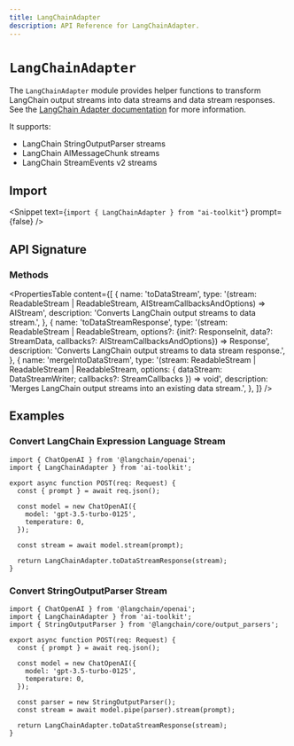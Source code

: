 ```yaml
---
title: LangChainAdapter
description: API Reference for LangChainAdapter.
---
```


# `LangChainAdapter`

The `LangChainAdapter` module provides helper functions to transform LangChain output streams into data streams and data stream responses.
See the [LangChain Adapter documentation](/providers/adapters/langchain) for more information.

It supports:

- LangChain StringOutputParser streams
- LangChain AIMessageChunk streams
- LangChain StreamEvents v2 streams

## Import

<Snippet
  text={`import { LangChainAdapter } from "ai-toolkit"`}
  prompt={false}
/>

## API Signature

### Methods

<PropertiesTable
  content={[
    {
      name: 'toDataStream',
      type: '(stream: ReadableStream<LangChainAIMessageChunk> | ReadableStream<string>, AIStreamCallbacksAndOptions) => AIStream',
      description: 'Converts LangChain output streams to data stream.',
    },
    {
      name: 'toDataStreamResponse',
      type: '(stream: ReadableStream<LangChainAIMessageChunk> | ReadableStream<string>, options?: {init?: ResponseInit, data?: StreamData, callbacks?: AIStreamCallbacksAndOptions}) => Response',
      description: 'Converts LangChain output streams to data stream response.',
    },
    {
      name: 'mergeIntoDataStream',
      type: '(stream: ReadableStream<LangChainStreamEvent> | ReadableStream<LangChainAIMessageChunk> | ReadableStream<string>, options: { dataStream: DataStreamWriter; callbacks?: StreamCallbacks }) => void',
      description:
        'Merges LangChain output streams into an existing data stream.',
    },
  ]}
/>

## Examples

### Convert LangChain Expression Language Stream

```tsx filename="app/api/completion/route.ts" highlight={"14"}
import { ChatOpenAI } from '@langchain/openai';
import { LangChainAdapter } from 'ai-toolkit';

export async function POST(req: Request) {
  const { prompt } = await req.json();

  const model = new ChatOpenAI({
    model: 'gpt-3.5-turbo-0125',
    temperature: 0,
  });

  const stream = await model.stream(prompt);

  return LangChainAdapter.toDataStreamResponse(stream);
}
```

### Convert StringOutputParser Stream

```tsx filename="app/api/completion/route.ts" highlight={"16"}
import { ChatOpenAI } from '@langchain/openai';
import { LangChainAdapter } from 'ai-toolkit';
import { StringOutputParser } from '@langchain/core/output_parsers';

export async function POST(req: Request) {
  const { prompt } = await req.json();

  const model = new ChatOpenAI({
    model: 'gpt-3.5-turbo-0125',
    temperature: 0,
  });

  const parser = new StringOutputParser();
  const stream = await model.pipe(parser).stream(prompt);

  return LangChainAdapter.toDataStreamResponse(stream);
}
```
